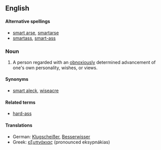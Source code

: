==English==
====Alternative spellings====
*[[smart arse]], [[smartarse]]
*[[smartass]], [[smart-ass]]

===Noun===
{{en-noun|sg=[[smart]] [[ass]]|es}}

# {{slang}} A person regarded with an [[obnoxiously]] determined advancement of one's own personality, wishes, or views.

====Synonyms====
*[[smart aleck]], [[wiseacre]]

====Related terms====
*[[hard-ass]]

==== Translations ====
*German: [[Klugscheißer]], [[Besserwisser]]
*Greek: [[εξυπνάκιας]] (pronounced eksypnákias)